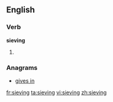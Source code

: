 ==English==

===Verb===
'''sieving'''

# {{present participle of|sieve}}

===Anagrams===
* [[gives in#English|gives in]]

[[fr:sieving]]
[[ta:sieving]]
[[vi:sieving]]
[[zh:sieving]]